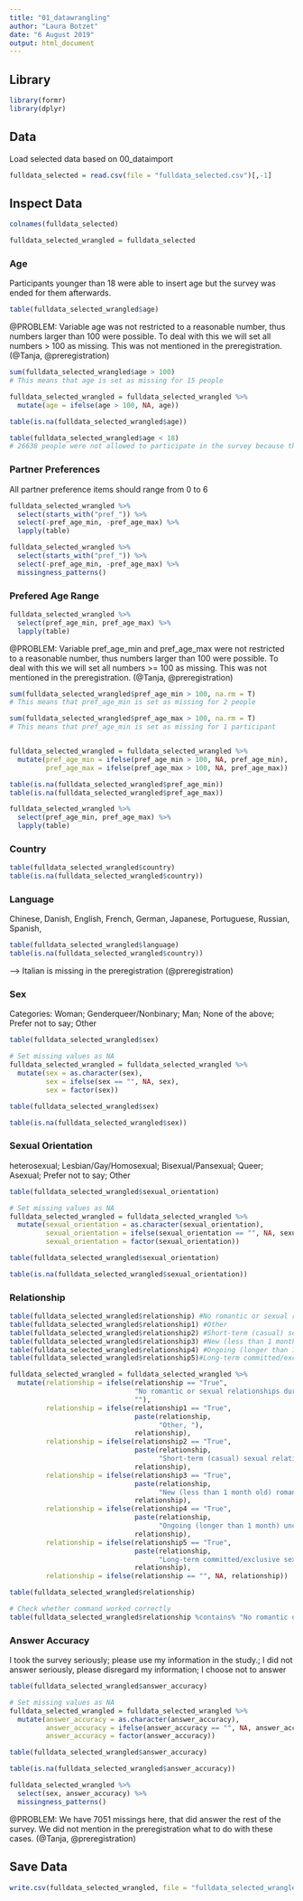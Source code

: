 ```yaml
---
title: "01_datawrangling"
author: "Laura Botzet"
date: "6 August 2019"
output: html_document
---
```


## Library
```r
library(formr)
library(dplyr)
```


## Data
Load selected data based on 00_dataimport
```r
fulldata_selected = read.csv(file = "fulldata_selected.csv")[,-1]
```

## Inspect Data
```r
colnames(fulldata_selected)

fulldata_selected_wrangled = fulldata_selected
```

### Age
Participants younger than 18 were able to insert age but the survey was ended for them afterwards.
```r
table(fulldata_selected_wrangled$age)
```

@PROBLEM: Variable age was not restricted to a reasonable number, thus numbers larger than 100 were possible. To deal with this we will set all numbers > 100 as missing. This was not mentioned in the preregistration. (@Tanja, @preregistration)
```r
sum(fulldata_selected_wrangled$age > 100)
# This means that age is set as missing for 15 people

fulldata_selected_wrangled = fulldata_selected_wrangled %>%
  mutate(age = ifelse(age > 100, NA, age))

table(is.na(fulldata_selected_wrangled$age))

table(fulldata_selected_wrangled$age < 18)
# 26638 people were not allowed to participate in the survey because they were younger than 18
```

### Partner Preferences
All partner preference items should range from 0 to 6
```r
fulldata_selected_wrangled %>%
  select(starts_with("pref_")) %>%
  select(-pref_age_min, -pref_age_max) %>%
  lapply(table)

fulldata_selected_wrangled %>%
  select(starts_with("pref_")) %>%
  select(-pref_age_min, -pref_age_max) %>%
  missingness_patterns()
```

### Prefered Age Range
```r
fulldata_selected_wrangled %>%
  select(pref_age_min, pref_age_max) %>%
  lapply(table)
```
@PROBLEM: Variable pref_age_min and pref_age_max were not restricted to a reasonable number, thus numbers larger than 100 were possible. To deal with this we will set all numbers >= 100 as missing. This was not mentioned in the preregistration. (@Tanja, @preregistration)

```r
sum(fulldata_selected_wrangled$pref_age_min > 100, na.rm = T)
# This means that pref_age_min is set as missing for 2 people

sum(fulldata_selected_wrangled$pref_age_max > 100, na.rm = T)
# This means that pref_age_min is set as missing for 1 participant


fulldata_selected_wrangled = fulldata_selected_wrangled %>%
  mutate(pref_age_min = ifelse(pref_age_min > 100, NA, pref_age_min),
         pref_age_max = ifelse(pref_age_max > 100, NA, pref_age_max))

table(is.na(fulldata_selected_wrangled$pref_age_min))
table(is.na(fulldata_selected_wrangled$pref_age_max))

fulldata_selected_wrangled %>%
  select(pref_age_min, pref_age_max) %>%
  lapply(table)
```

### Country
```r
table(fulldata_selected_wrangled$country)
table(is.na(fulldata_selected_wrangled$country))
```

### Language
Chinese, Danish, English, French, German, Japanese, Portuguese, Russian, Spanish,
```r
table(fulldata_selected_wrangled$language)
table(is.na(fulldata_selected_wrangled$country))
```
--> Italian is missing in the preregistration (@preregistration)
  

### Sex
Categories: Woman; Genderqueer/Nonbinary; Man; None of the above; Prefer not to say; Other
```r
table(fulldata_selected_wrangled$sex)

# Set missing values as NA
fulldata_selected_wrangled = fulldata_selected_wrangled %>%
  mutate(sex = as.character(sex),
         sex = ifelse(sex == "", NA, sex),
         sex = factor(sex))

table(fulldata_selected_wrangled$sex)

table(is.na(fulldata_selected_wrangled$sex))
```

### Sexual Orientation
heterosexual; Lesbian/Gay/Homosexual; Bisexual/Pansexual; Queer; Asexual; Prefer not to say; Other
```r
table(fulldata_selected_wrangled$sexual_orientation)

# Set missing values as NA
fulldata_selected_wrangled = fulldata_selected_wrangled %>%
  mutate(sexual_orientation = as.character(sexual_orientation),
         sexual_orientation = ifelse(sexual_orientation == "", NA, sexual_orientation),
         sexual_orientation = factor(sexual_orientation))

table(fulldata_selected_wrangled$sexual_orientation)

table(is.na(fulldata_selected_wrangled$sexual_orientation))
```

### Relationship
```r
table(fulldata_selected_wrangled$relationship) #No romantic or sexual relationships during the past 3 months
table(fulldata_selected_wrangled$relationship1) #Other
table(fulldata_selected_wrangled$relationship2) #Short-term (casual) sexual relationship (e.g. hookups or one-night-stands)
table(fulldata_selected_wrangled$relationship3) #New (less than 1 month old) romantic and/or sexual relationship 
table(fulldata_selected_wrangled$relationship4) #Ongoing (longer than 1 month) uncommitted/non-exclusive romantic and/or sexual relationship
table(fulldata_selected_wrangled$relationship5)#Long-term committed/exclusive sexual relationship with one or more partners

fulldata_selected_wrangled = fulldata_selected_wrangled %>%
  mutate(relationship = ifelse(relationship == "True",
                               "No romantic or sexual relationships during the past 3 months, ",
                               ""),
         relationship = ifelse(relationship1 == "True",
                               paste(relationship,
                                     "Other, "),
                               relationship),
         relationship = ifelse(relationship2 == "True",
                               paste(relationship,
                                     "Short-term (casual) sexual relationship (e.g. hookups or one-night-stands), "),
                               relationship),
         relationship = ifelse(relationship3 == "True",
                               paste(relationship,
                                     "New (less than 1 month old) romantic and/or sexual relationship, "),
                               relationship),
         relationship = ifelse(relationship4 == "True",
                               paste(relationship,
                                     "Ongoing (longer than 1 month) uncommitted/non-exclusive romantic and/or sexual relationship, "),
                               relationship),
         relationship = ifelse(relationship5 == "True", 
                               paste(relationship,
                                     "Long-term committed/exclusive sexual relationship with one or more partners, "), 
                               relationship),
         relationship = ifelse(relationship == "", NA, relationship))

table(fulldata_selected_wrangled$relationship)

# Check whether command worked correctly
table(fulldata_selected_wrangled$relationship %contains% "No romantic or sexual relationships during the past 3 months")
```
 

### Answer Accuracy
I took the survey seriously; please use my information in the study.; I did not answer seriously, please disregard my information; I choose not to answer
```r
table(fulldata_selected_wrangled$answer_accuracy)

# Set missing values as NA
fulldata_selected_wrangled = fulldata_selected_wrangled %>%
  mutate(answer_accuracy = as.character(answer_accuracy),
         answer_accuracy = ifelse(answer_accuracy == "", NA, answer_accuracy),
         answer_accuracy = factor(answer_accuracy))

table(fulldata_selected_wrangled$answer_accuracy)

table(is.na(fulldata_selected_wrangled$answer_accuracy))

fulldata_selected_wrangled %>%
  select(sex, answer_accuracy) %>%
  missingness_patterns()
```
@PROBLEM: We have 7051 missings here, that did answer the rest of the survey. We did not mention in the preregistration what to do with these cases. (@Tanja, @preregistration)

## Save Data
```r
write.csv(fulldata_selected_wrangled, file = "fulldata_selected_wrangled.csv")
```


